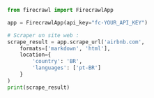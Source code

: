 ```python Python
from firecrawl import FirecrawlApp

app = FirecrawlApp(api_key="fc-YOUR_API_KEY")

# Scraper un site web :
scrape_result = app.scrape_url('airbnb.com', 
    formats=['markdown', 'html'], 
    location={
        'country': 'BR',
        'languages': ['pt-BR']
    }
)
print(scrape_result)
```
